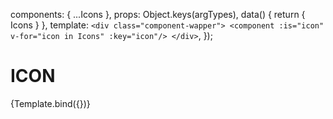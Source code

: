 

<Meta title="STORIES/icon"/>

  components: { ...Icons },
  props: Object.keys(argTypes),
  data() {
    return {
      Icons
    }
  },
  template: `
      <div class="component-wapper">
       <component :is="icon" v-for="icon in Icons" :key="icon"/>
      </div>
  `,
});

# ICON

<Canvas>
  <Story
    name="variant"
   >
    {Template.bind({})}
  </Story>
</Canvas>